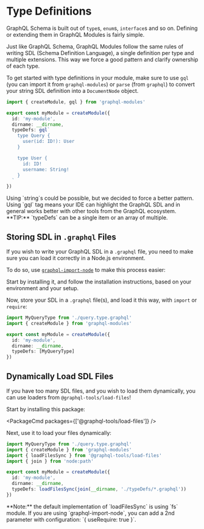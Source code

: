 
# Type Definitions

GraphQL Schema is built out of `type`s, `enum`s, `interface`s and so on. Defining or extending them in GraphQL Modules is fairly simple.

Just like GraphQL Schema, GraphQL Modules follow the same rules of writing SDL (Schema Definition Language), a single definition per type and multiple extensions. This way we force a good pattern and clarify ownership of each type.

To get started with type definitions in your module, make sure to use `gql` (you can import it from `graphql-modules`) or `parse` (from `graphql`) to convert your string SDL definition into a `DocumentNode` object.

```ts
import { createModule, gql } from 'graphql-modules'

export const myModule = createModule({
  id: 'my-module',
  dirname: __dirname,
  typeDefs: gql`
    type Query {
      user(id: ID!): User
    }

    type User {
      id: ID!
      username: String!
    }
  `
})
```

<Callout type="warning">
  Using `string`s could be possible, but we decided to force a better pattern.
  Using `gql` tag means your IDE can highlight the GraphQL SDL and in general
  works better with other tools from the GraphQL ecosystem.
</Callout>

<Callout>
  **TIP:** `typeDefs` can be a single item or an array of multiple.
</Callout>

## Storing SDL in `.graphql` Files

If you wish to write your GraphQL SDL in a `.graphql` file, you need to make sure you can load it correctly in a Node.js environment.

To do so, use [`graphql-import-node`](https://github.com/ardatan/graphql-import-node) to make this process easier:

Start by installing it, and follow the installation instructions, based on your environment and your setup.

Now, store your SDL in a `.graphql` file(s), and load it this way, with `import` or `require`:

```ts
import MyQueryType from './query.type.graphql'
import { createModule } from 'graphql-modules'

export const myModule = createModule({
  id: 'my-module',
  dirname: __dirname,
  typeDefs: [MyQueryType]
})
```

## Dynamically Load SDL Files

If you have too many SDL files, and you wish to load them dynamically, you can use loaders from `@graphql-tools/load-files`!

Start by installing this package:

<PackageCmd packages={['@graphql-tools/load-files']} />

Next, use it to load your files dynamically:

```ts
import MyQueryType from './query.type.graphql'
import { createModule } from 'graphql-modules'
import { loadFilesSync } from '@graphql-tools/load-files'
import { join } from 'node:path'

export const myModule = createModule({
  id: 'my-module',
  dirname: __dirname,
  typeDefs: loadFilesSync(join(__dirname, './typeDefs/*.graphql'))
})
```

<Callout>
**Note:** the default implementation of `loadFilesSync` is using `fs` module. If you are using `graphql-import-node`, you can add a 2nd parameter with configuration: `{ useRequire: true }`.
</Callout>
